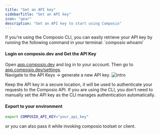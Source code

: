 ```yaml
---
title: "Get an API key"
sidebarTitle: "Get an API key"
icon: "gear"
description: "Get an API key to start using Composio"
---
```


<Note>
If you're using the Composio CLI, you can easily retrieve your API key by running the following command in your terminal:
`composio whoami`
</Note>

#### Login on composio.dev and Get the API Key

  Open <a href="https://app.composio.dev" target="_blank">app.composio.dev</a> and log in to your account.
  Then go to <a href="https://app.composio.dev/settings" target="_blank">app.composio.dev/settings</a>.<br/>
  Navigate to the API Keys -> generate a new API key.
  ![intro](/media/js_sdk/api_key.png)


Keep the API key in a secure location, it will be used to authenticate your requests to the Composio API.
<Warning>
If you are using the CLI, you don't need to manually set the API key as the CLI manages authentication automatically.
</Warning>

#### Export to your environment

```bash
export COMPOSIO_API_KEY="your_api_key"
```

or you can also pass it while invoking composio toolset or client. 